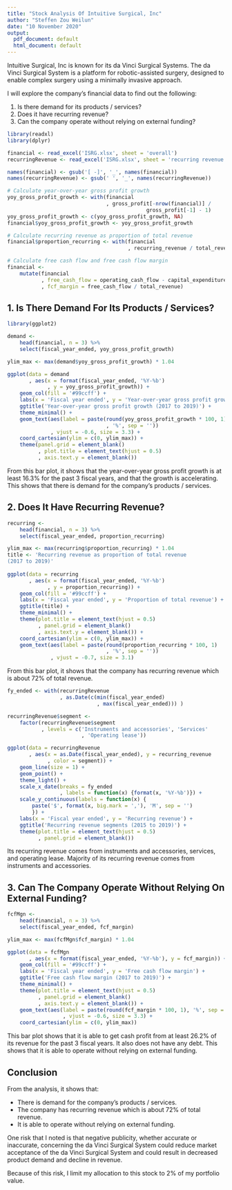 ```yaml
---
title: "Stock Analysis Of Intuitive Surgical, Inc"
author: "Steffen Zou Weilun"
date: "10 November 2020"
output:
  pdf_document: default
  html_document: default
---
```


Intuitive Surgical, Inc is known for its da Vinci Surgical Systems. The da Vinci Surgical System is a platform for robotic-assisted surgery, designed to enable complex surgery using a minimally invasive approach. 

I will explore the company's financial data to find out the following:

1. Is there demand for its products / services?
2. Does it have recurring revenue?
3. Can the company operate without relying on external funding?

```r
library(readxl)
library(dplyr)

financial <- read_excel('ISRG.xlsx', sheet = 'overall')
recurringRevenue <- read_excel('ISRG.xlsx', sheet = 'recurring revenue')

names(financial) <- gsub('[ -]', '_', names(financial))
names(recurringRevenue) <- gsub(' ', '_', names(recurringRevenue))

# Calculate year-over-year gross profit growth
yoy_gross_profit_growth <- with(financial
                                , gross_profit[-nrow(financial)] / 
                                             gross_profit[-1] - 1)
yoy_gross_profit_growth <- c(yoy_gross_profit_growth, NA)
financial$yoy_gross_profit_growth <- yoy_gross_profit_growth

# Calculate recurring revenue as proportion of total revenue
financial$proportion_recurring <- with(financial
                                       , recurring_revenue / total_revenue)

# Calculate free cash flow and free cash flow margin
financial <- 
    mutate(financial
           , free_cash_flow = operating_cash_flow - capital_expenditure
           , fcf_margin = free_cash_flow / total_revenue)
```


## 1. Is There Demand For Its Products / Services?

```r
library(ggplot2)

demand <- 
    head(financial, n = 3) %>%
    select(fiscal_year_ended, yoy_gross_profit_growth)

ylim_max <- max(demand$yoy_gross_profit_growth) * 1.04

ggplot(data = demand
       , aes(x = format(fiscal_year_ended, '%Y-%b')
             , y = yoy_gross_profit_growth)) +
    geom_col(fill = '#99ccff') +
    labs(x = 'Fiscal year ended', y = 'Year-over-year gross profit growth') +
    ggtitle('Year-over-year gross profit growth (2017 to 2019)') +
    theme_minimal() +
    geom_text(aes(label = paste(round(yoy_gross_profit_growth * 100, 1)
                                , '%', sep = ''))
              , vjust = -0.6, size = 3.3) +
    coord_cartesian(ylim = c(0, ylim_max)) +
    theme(panel.grid = element_blank()
          , plot.title = element_text(hjust = 0.5)
          , axis.text.y = element_blank())
```

From this bar plot, it shows that the year-over-year gross profit growth is at least 16.3% for the past 3 fiscal years, and that the growth is accelerating. This shows that there is demand for the company's products / services.


## 2. Does It Have Recurring Revenue?

```r
recurring <-
    head(financial, n = 3) %>%
    select(fiscal_year_ended, proportion_recurring)

ylim_max <- max(recurring$proportion_recurring) * 1.04
title <- 'Recurring revenue as proportion of total revenue 
(2017 to 2019)'
    
ggplot(data = recurring
       , aes(x = format(fiscal_year_ended, '%Y-%b')
             , y = proportion_recurring)) +
    geom_col(fill = '#99ccff') +
    labs(x = 'Fiscal year ended', y = 'Proportion of total revenue') +
    ggtitle(title) +
    theme_minimal() +
    theme(plot.title = element_text(hjust = 0.5)
          , panel.grid = element_blank()
          , axis.text.y = element_blank()) +
    coord_cartesian(ylim = c(0, ylim_max)) +
    geom_text(aes(label = paste(round(proportion_recurring * 100, 1)
                                , '%', sep = ''))
              , vjust = -0.7, size = 3.1)
```

From this bar plot, it shows that the company has recurring revenue which is about 72% of total revenue.

```r
fy_ended <- with(recurringRevenue
                 , as.Date(c(min(fiscal_year_ended)
                             , max(fiscal_year_ended))) )

recurringRevenue$segment <- 
    factor(recurringRevenue$segment
           , levels = c('Instruments and accessories', 'Services'
                        , 'Operating lease'))

ggplot(data = recurringRevenue
       , aes(x = as.Date(fiscal_year_ended), y = recurring_revenue
             , color = segment)) +
    geom_line(size = 1) +
    geom_point() +
    theme_light() +
    scale_x_date(breaks = fy_ended
                 , labels = function(x) {format(x, '%Y-%b')}) +
    scale_y_continuous(labels = function(x) {
        paste('$', format(x, big.mark = ','), 'M', sep = '')
        }) +
    labs(x = 'Fiscal year ended', y = 'Recurring revenue') +
    ggtitle('Recurring revenue segments (2015 to 2019)') +
    theme(plot.title = element_text(hjust = 0.5)
          , panel.grid = element_blank())
```

Its recurring revenue comes from instruments and accessories, services, and operating lease. Majority of its recurring revenue comes from instruments and accessories.


## 3. Can The Company Operate Without Relying On External Funding?

```r
fcfMgn <- 
    head(financial, n = 3) %>%
    select(fiscal_year_ended, fcf_margin)

ylim_max <- max(fcfMgn$fcf_margin) * 1.04

ggplot(data = fcfMgn
       , aes(x = format(fiscal_year_ended, '%Y-%b'), y = fcf_margin)) +
    geom_col(fill = '#99ccff') +
    labs(x = 'Fiscal year ended', y = 'Free cash flow margin') +
    ggtitle('Free cash flow margin (2017 to 2019)') +
    theme_minimal() +
    theme(plot.title = element_text(hjust = 0.5)
          , panel.grid = element_blank()
          , axis.text.y = element_blank()) +
    geom_text(aes(label = paste(round(fcf_margin * 100, 1), '%', sep = ''))
                  , vjust = -0.6, size = 3.3) +
    coord_cartesian(ylim = c(0, ylim_max))
```

This bar plot shows that it is able to get cash profit from at least 26.2% of its revenue for the past 3 fiscal years. It also does not have any debt. This shows that it is able to operate without relying on external funding.


## Conclusion

From the analysis, it shows that:

* There is demand for the company's products / services.
* The company has recurring revenue which is about 72% of total revenue.
* It is able to operate without relying on external funding.

One risk that I noted is that negative publicity, whether accurate or inaccurate, concerning the da Vinci Surgical System could reduce market acceptance of the da Vinci Surgical System and could result in decreased product demand and decline in revenue.

Because of this risk, I limit my allocation to this stock to 2% of my portfolio value.
